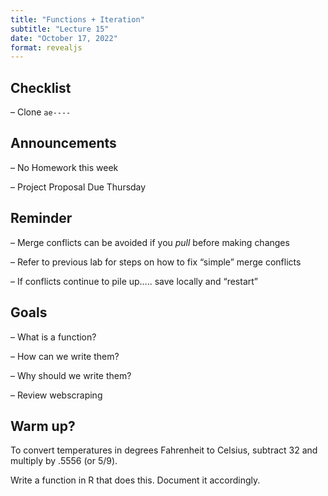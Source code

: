 ```yaml
---
title: "Functions + Iteration"
subtitle: "Lecture 15"
date: "October 17, 2022"
format: revealjs
---
```


## Checklist

-- Clone `ae----`

## Announcements

-- No Homework this week 

-- Project Proposal Due Thursday

## Reminder

-- Merge conflicts can be avoided if you *pull* before making changes

-- Refer to previous lab for steps on how to fix "simple" merge conflicts 

-- If conflicts continue to pile up..... save locally and "restart" 

## Goals 

-- What is a function? 

-- How can we write them? 

-- Why should we write them? 

-- Review webscraping 

## Warm up? 

To convert temperatures in degrees Fahrenheit to Celsius, subtract 32 and multiply by .5556 (or 5/9). 

Write a function in R that does this. Document it accordingly.

